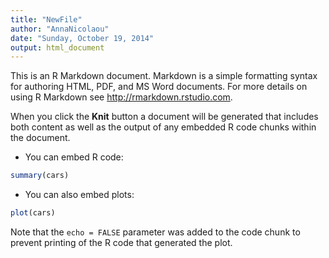 ```yaml
---
title: "NewFile"
author: "AnnaNicolaou"
date: "Sunday, October 19, 2014"
output: html_document
---
```


This is an R Markdown document. Markdown is a simple formatting syntax for authoring HTML, PDF, and MS Word documents. For more details on using R Markdown see <http://rmarkdown.rstudio.com>.

When you click the **Knit** button a document will be generated that includes both content as well as the output of any embedded R code chunks within the document.

* You can embed  R code:

```r
summary(cars)
```
* You can also embed plots:

```r
plot(cars)
```

Note that the `echo = FALSE` parameter was added to the code chunk to prevent printing of the R code that generated the plot.


